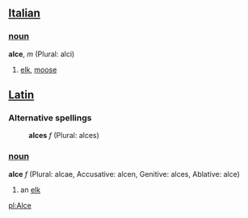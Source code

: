 ==[[Italian]]==
===[[noun]]===
'''alce''', ''m'' (Plural: alci)
#[[elk]], [[moose]]

==[[Latin]]==
===Alternative spellings===
:'''alces''' ''f'' (Plural: alces)
===[[noun]]===
'''alce''' ''f'' (Plural: alcae, Accusative: alcen, Genitive: alces, Ablative: alce)

#an [[elk]]

[[pl:Alce]]
